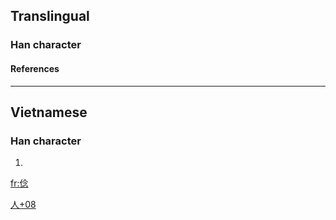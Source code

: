 ==Translingual==
===Han character===
{{Han char|rad=人|as=08|sn=10|four=|canj=人人戈心 (OOIP)}}
====References====
{{Han ref|kx=0109.171|dkj=|dj=|hdz=|uh=346B|ud=13419|bh=|bd=}}

----
==Vietnamese==
===Han character===
{{vi-hantu|[[nộm]]}}
# {{defn|Vietnamese}}

[[Category:Vietnamese-only CJKV Characters|人+08]]

[[fr:㑫]]